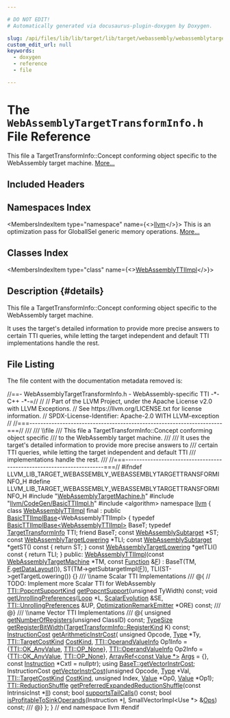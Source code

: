 ```yaml
---

# DO NOT EDIT!
# Automatically generated via docusaurus-plugin-doxygen by Doxygen.

slug: /api/files/lib/lib/target/lib/target/webassembly/webassemblytargettransforminfo-h
custom_edit_url: null
keywords:
  - doxygen
  - reference
  - file

---
```





# The `WebAssemblyTargetTransformInfo.h` File Reference

<DoxygenPage pluginConfig={pluginConfig}>

This file a TargetTransformInfo::Concept conforming object specific to the WebAssembly target machine. <a href="#details">More...</a>

## Included Headers

<IncludesList>
<IncludesListItem
  filePath="WebAssemblyTargetMachine.h"
  permalink="/docs/api/files/lib/lib/target/lib/target/webassembly/webassemblytargetmachine-h"
  isLocal="true" />
<IncludesListItem
  filePath="llvm/CodeGen/BasicTTIImpl.h"
  permalink="/docs/api/files/include/include/llvm/include/llvm/codegen/basicttiimpl-h"
  isLocal="true" />
<IncludesListItem
  filePath="algorithm"
  permalink=""
  isLocal="false" />
</IncludesList>

## Namespaces Index

<MembersIndex>

<MembersIndexItem
  type="namespace"
  name={<><a href="/docs/api/namespaces/llvm">llvm</a></>}>
This is an optimization pass for GlobalISel generic memory operations. <a href="/docs/api/namespaces/llvm/#details">More...</a>
</MembersIndexItem>

</MembersIndex>

## Classes Index

<MembersIndex>

<MembersIndexItem
  type="class"
  name={<><a href="/docs/api/classes/llvm/webassemblyttiimpl">WebAssemblyTTIImpl</a></>}>
</MembersIndexItem>

</MembersIndex>

## Description {#details}

This file a TargetTransformInfo::Concept conforming object specific to the WebAssembly target machine.

It uses the target&#39;s detailed information to provide more precise answers to certain TTI queries, while letting the target independent and default TTI implementations handle the rest.

## File Listing

The file content with the documentation metadata removed is:

<ProgramListing>

<Link id="l00001" /><CodeLine lineNumber="1"><span class="doxyHighlightComment">//==- WebAssemblyTargetTransformInfo.h - WebAssembly-specific TTI -&#42;- C++ -&#42;-=//</span></CodeLine>
<Link id="l00002" /><CodeLine lineNumber="2"><span class="doxyHighlightComment">//</span></CodeLine>
<Link id="l00003" /><CodeLine lineNumber="3"><span class="doxyHighlightComment">// Part of the LLVM Project, under the Apache License v2.0 with LLVM Exceptions.</span></CodeLine>
<Link id="l00004" /><CodeLine lineNumber="4"><span class="doxyHighlightComment">// See https://llvm.org/LICENSE.txt for license information.</span></CodeLine>
<Link id="l00005" /><CodeLine lineNumber="5"><span class="doxyHighlightComment">// SPDX-License-Identifier: Apache-2.0 WITH LLVM-exception</span></CodeLine>
<Link id="l00006" /><CodeLine lineNumber="6"><span class="doxyHighlightComment">//</span></CodeLine>
<Link id="l00007" /><CodeLine lineNumber="7"><span class="doxyHighlightComment">//===----------------------------------------------------------------------===//</span></CodeLine>
<Link id="l00008" /><CodeLine lineNumber="8"><span class="doxyHighlightComment">///</span></CodeLine>
<Link id="l00009" /><CodeLine lineNumber="9"><span class="doxyHighlightComment">/// \\file</span></CodeLine>
<Link id="l00010" /><CodeLine lineNumber="10"><span class="doxyHighlightComment">/// This file a TargetTransformInfo::Concept conforming object specific</span></CodeLine>
<Link id="l00011" /><CodeLine lineNumber="11"><span class="doxyHighlightComment">/// to the WebAssembly target machine.</span></CodeLine>
<Link id="l00012" /><CodeLine lineNumber="12"><span class="doxyHighlightComment">///</span></CodeLine>
<Link id="l00013" /><CodeLine lineNumber="13"><span class="doxyHighlightComment">/// It uses the target&#39;s detailed information to provide more precise answers to</span></CodeLine>
<Link id="l00014" /><CodeLine lineNumber="14"><span class="doxyHighlightComment">/// certain TTI queries, while letting the target independent and default TTI</span></CodeLine>
<Link id="l00015" /><CodeLine lineNumber="15"><span class="doxyHighlightComment">/// implementations handle the rest.</span></CodeLine>
<Link id="l00016" /><CodeLine lineNumber="16"><span class="doxyHighlightComment">///</span></CodeLine>
<Link id="l00017" /><CodeLine lineNumber="17"><span class="doxyHighlightComment">//===----------------------------------------------------------------------===//</span></CodeLine>
<Link id="l00018" /><CodeLine lineNumber="18"></CodeLine>
<Link id="l00019" /><CodeLine lineNumber="19"><span class="doxyHighlightPreprocessor">#ifndef LLVM&#95;LIB&#95;TARGET&#95;WEBASSEMBLY&#95;WEBASSEMBLYTARGETTRANSFORMINFO&#95;H</span></CodeLine>
<Link id="l00020" /><CodeLine lineNumber="20"><span class="doxyHighlightPreprocessor">#define LLVM&#95;LIB&#95;TARGET&#95;WEBASSEMBLY&#95;WEBASSEMBLYTARGETTRANSFORMINFO&#95;H</span></CodeLine>
<Link id="l00021" /><CodeLine lineNumber="21"></CodeLine>
<Link id="l00022" /><CodeLine lineNumber="22"><span class="doxyHighlightPreprocessor">#include &quot;<a href="/docs/api/files/lib/lib/target/lib/target/webassembly/webassemblytargetmachine-h">WebAssemblyTargetMachine.h</a>&quot;</span></CodeLine>
<Link id="l00023" /><CodeLine lineNumber="23"><span class="doxyHighlightPreprocessor">#include &quot;<a href="/docs/api/files/include/include/llvm/include/llvm/codegen/basicttiimpl-h">llvm/CodeGen/BasicTTIImpl.h</a>&quot;</span></CodeLine>
<Link id="l00024" /><CodeLine lineNumber="24"><span class="doxyHighlightPreprocessor">#include &lt;algorithm&gt;</span></CodeLine>
<Link id="l00025" /><CodeLine lineNumber="25"></CodeLine>
<Link id="l00026" /><CodeLine lineNumber="26"><span class="doxyHighlightKeyword">namespace </span><span class="doxyHighlight"><a href="/docs/api/namespaces/llvm">llvm</a> &#123;</span></CodeLine>
<Link id="l00027" /><CodeLine lineNumber="27"></CodeLine>
<Link id="l00028" /><CodeLine lineNumber="28" lineLink="/docs/api/classes/llvm/webassemblyttiimpl"><span class="doxyHighlightKeyword">class </span><span class="doxyHighlight"><a href="/docs/api/classes/llvm/webassemblyttiimpl/#a3ece408ed6d54e6f522d5c6561a0211b">WebAssemblyTTIImpl</a> final : </span><span class="doxyHighlightKeyword">public</span><span class="doxyHighlight"> <a href="/docs/api/classes/llvm/basicttiimplbase/#af27fe55e5ff1f0cb622c503314c9faa3">BasicTTIImplBase</a>&lt;WebAssemblyTTIImpl&gt; &#123;</span></CodeLine>
<Link id="l00029" /><CodeLine lineNumber="29"><span class="doxyHighlight">  </span><span class="doxyHighlightKeyword">typedef</span><span class="doxyHighlight"> <a href="/docs/api/classes/llvm/basicttiimplbase/#af27fe55e5ff1f0cb622c503314c9faa3">BasicTTIImplBase&lt;WebAssemblyTTIImpl&gt;</a> BaseT;</span></CodeLine>
<Link id="l00030" /><CodeLine lineNumber="30"><span class="doxyHighlight">  </span><span class="doxyHighlightKeyword">typedef</span><span class="doxyHighlight"> <a href="/docs/api/classes/llvm/targettransforminfo">TargetTransformInfo</a> TTI;</span></CodeLine>
<Link id="l00031" /><CodeLine lineNumber="31"><span class="doxyHighlight">  </span><span class="doxyHighlightKeyword">friend</span><span class="doxyHighlight"> BaseT;</span></CodeLine>
<Link id="l00032" /><CodeLine lineNumber="32"></CodeLine>
<Link id="l00033" /><CodeLine lineNumber="33"><span class="doxyHighlight">  </span><span class="doxyHighlightKeyword">const</span><span class="doxyHighlight"> <a href="/docs/api/classes/llvm/webassemblysubtarget">WebAssemblySubtarget</a> &#42;ST;</span></CodeLine>
<Link id="l00034" /><CodeLine lineNumber="34"><span class="doxyHighlight">  </span><span class="doxyHighlightKeyword">const</span><span class="doxyHighlight"> <a href="/docs/api/classes/llvm/webassemblytargetlowering">WebAssemblyTargetLowering</a> &#42;TLI;</span></CodeLine>
<Link id="l00035" /><CodeLine lineNumber="35"></CodeLine>
<Link id="l00036" /><CodeLine lineNumber="36"><span class="doxyHighlight">  </span><span class="doxyHighlightKeyword">const</span><span class="doxyHighlight"> <a href="/docs/api/classes/llvm/webassemblysubtarget">WebAssemblySubtarget</a> &#42;getST()</span><span class="doxyHighlightKeyword"> const </span><span class="doxyHighlight">&#123; </span><span class="doxyHighlightKeywordFlow">return</span><span class="doxyHighlight"> ST; &#125;</span></CodeLine>
<Link id="l00037" /><CodeLine lineNumber="37"><span class="doxyHighlight">  </span><span class="doxyHighlightKeyword">const</span><span class="doxyHighlight"> <a href="/docs/api/classes/llvm/webassemblytargetlowering">WebAssemblyTargetLowering</a> &#42;getTLI()</span><span class="doxyHighlightKeyword"> const </span><span class="doxyHighlight">&#123; </span><span class="doxyHighlightKeywordFlow">return</span><span class="doxyHighlight"> TLI; &#125;</span></CodeLine>
<Link id="l00038" /><CodeLine lineNumber="38"></CodeLine>
<Link id="l00039" /><CodeLine lineNumber="39"><span class="doxyHighlightKeyword">public</span><span class="doxyHighlight">:</span></CodeLine>
<Link id="l00040" /><CodeLine lineNumber="40" lineLink="/docs/api/classes/llvm/webassemblyttiimpl/#a3ece408ed6d54e6f522d5c6561a0211b"><span class="doxyHighlight">  <a href="/docs/api/classes/llvm/webassemblyttiimpl/#a3ece408ed6d54e6f522d5c6561a0211b">WebAssemblyTTIImpl</a>(</span><span class="doxyHighlightKeyword">const</span><span class="doxyHighlight"> <a href="/docs/api/classes/llvm/webassemblytargetmachine">WebAssemblyTargetMachine</a> &#42;TM, </span><span class="doxyHighlightKeyword">const</span><span class="doxyHighlight"> <a href="/docs/api/classes/llvm/function">Function</a> &amp;<a href="/docs/api/files/lib/lib/support/md5-cpp/#a96d73bbd7af15cb1fc38c3f4a3bd82e9">F</a>)</span></CodeLine>
<Link id="l00041" /><CodeLine lineNumber="41"><span class="doxyHighlight">      : BaseT(TM, <a href="/docs/api/files/lib/lib/support/md5-cpp/#a96d73bbd7af15cb1fc38c3f4a3bd82e9">F</a>.<a href="/docs/api/classes/llvm/targettransforminfoimplbase/#a01aadd7eea7124cd9f5cd7cea37d8dab">getDataLayout</a>()), ST(TM-&gt;getSubtargetImpl(<a href="/docs/api/files/lib/lib/support/md5-cpp/#a96d73bbd7af15cb1fc38c3f4a3bd82e9">F</a>)),</span></CodeLine>
<Link id="l00042" /><CodeLine lineNumber="42"><span class="doxyHighlight">        TLI(ST-&gt;getTargetLowering()) &#123;&#125;</span></CodeLine>
<Link id="l00043" /><CodeLine lineNumber="43"></CodeLine>
<Link id="l00044" /><CodeLine lineNumber="44"><span class="doxyHighlightComment">  /// \\name Scalar TTI Implementations</span></CodeLine>
<Link id="l00045" /><CodeLine lineNumber="45"><span class="doxyHighlightComment">  /// @&#123;</span></CodeLine>
<Link id="l00046" /><CodeLine lineNumber="46"></CodeLine>
<Link id="l00047" /><CodeLine lineNumber="47"><span class="doxyHighlight">  </span><span class="doxyHighlightComment">// TODO: Implement more Scalar TTI for WebAssembly</span></CodeLine>
<Link id="l00048" /><CodeLine lineNumber="48"></CodeLine>
<Link id="l00049" /><CodeLine lineNumber="49"><span class="doxyHighlight">  <a href="/docs/api/classes/llvm/targettransforminfo/#aa4c17e89b1ef061ed69f42b7cee93dbe">TTI::PopcntSupportKind</a> <a href="/docs/api/classes/llvm/webassemblyttiimpl/#ac85247bd3aa93084215e5f8c36b7138b">getPopcntSupport</a>(</span><span class="doxyHighlightKeywordType">unsigned</span><span class="doxyHighlight"> TyWidth) </span><span class="doxyHighlightKeyword">const</span><span class="doxyHighlight">;</span></CodeLine>
<Link id="l00050" /><CodeLine lineNumber="50"></CodeLine>
<Link id="l00051" /><CodeLine lineNumber="51"><span class="doxyHighlight">  </span><span class="doxyHighlightKeywordType">void</span><span class="doxyHighlight"> <a href="/docs/api/classes/llvm/webassemblyttiimpl/#acaa381079caefe69853af81f25e67928">getUnrollingPreferences</a>(<a href="/docs/api/classes/llvm/loop">Loop</a> &#42;L, <a href="/docs/api/classes/llvm/scalarevolution">ScalarEvolution</a> &amp;SE,</span></CodeLine>
<Link id="l00052" /><CodeLine lineNumber="52"><span class="doxyHighlight">                               <a href="/docs/api/structs/llvm/targettransforminfo/unrollingpreferences">TTI::UnrollingPreferences</a> &amp;UP,</span></CodeLine>
<Link id="l00053" /><CodeLine lineNumber="53"><span class="doxyHighlight">                               <a href="/docs/api/classes/llvm/optimizationremarkemitter">OptimizationRemarkEmitter</a> &#42;ORE) </span><span class="doxyHighlightKeyword">const</span><span class="doxyHighlight">;</span></CodeLine>
<Link id="l00054" /><CodeLine lineNumber="54"></CodeLine>
<Link id="l00055" /><CodeLine lineNumber="55"><span class="doxyHighlightComment">  /// @&#125;</span></CodeLine>
<Link id="l00056" /><CodeLine lineNumber="56"></CodeLine>
<Link id="l00057" /><CodeLine lineNumber="57"><span class="doxyHighlightComment">  /// \\name Vector TTI Implementations</span></CodeLine>
<Link id="l00058" /><CodeLine lineNumber="58"><span class="doxyHighlightComment">  /// @&#123;</span></CodeLine>
<Link id="l00059" /><CodeLine lineNumber="59"></CodeLine>
<Link id="l00060" /><CodeLine lineNumber="60"><span class="doxyHighlight">  </span><span class="doxyHighlightKeywordType">unsigned</span><span class="doxyHighlight"> <a href="/docs/api/classes/llvm/webassemblyttiimpl/#ae289888b64499c3bf4d5bd28ae19b2bc">getNumberOfRegisters</a>(</span><span class="doxyHighlightKeywordType">unsigned</span><span class="doxyHighlight"> ClassID) </span><span class="doxyHighlightKeyword">const</span><span class="doxyHighlight">;</span></CodeLine>
<Link id="l00061" /><CodeLine lineNumber="61"><span class="doxyHighlight">  <a href="/docs/api/classes/llvm/typesize">TypeSize</a> <a href="/docs/api/classes/llvm/webassemblyttiimpl/#a773c8dd48e0f26dbfd7302f88128559d">getRegisterBitWidth</a>(<a href="/docs/api/classes/llvm/targettransforminfo/#a8bb3b1ccf19b8c85429b777dfa4a0166">TargetTransformInfo::RegisterKind</a> K) </span><span class="doxyHighlightKeyword">const</span><span class="doxyHighlight">;</span></CodeLine>
<Link id="l00062" /><CodeLine lineNumber="62"><span class="doxyHighlight">  <a href="/docs/api/classes/llvm/instructioncost">InstructionCost</a> <a href="/docs/api/classes/llvm/webassemblyttiimpl/#ad15604b9ba8788ef8bc91857c10474e9">getArithmeticInstrCost</a>(</span></CodeLine>
<Link id="l00063" /><CodeLine lineNumber="63"><span class="doxyHighlight">      </span><span class="doxyHighlightKeywordType">unsigned</span><span class="doxyHighlight"> Opcode, <a href="/docs/api/classes/llvm/type">Type</a> &#42;Ty, <a href="/docs/api/classes/llvm/targettransforminfo/#a706f223f760b55668fbae74202b816bb">TTI::TargetCostKind</a> <a href="/docs/api/files/lib/lib/analysis/costmodel-cpp/#a162d8b2b3865594d1e14d828d2b8336a">CostKind</a>,</span></CodeLine>
<Link id="l00064" /><CodeLine lineNumber="64"><span class="doxyHighlight">      <a href="/docs/api/structs/llvm/targettransforminfo/operandvalueinfo">TTI::OperandValueInfo</a> Op1Info = &#123;<a href="/docs/api/classes/llvm/targettransforminfo/#afa38851d75434d1476444ac93f94cb4ca9c0eecea29e9fa58e4dac7ee32b9b2ac">TTI::OK&#95;AnyValue</a>, <a href="/docs/api/classes/llvm/targettransforminfo/#a733fb237f3037c95ed59de6055b176c5a2bc39e3785b29fe7bc4af768842a2072">TTI::OP&#95;None</a>&#125;,</span></CodeLine>
<Link id="l00065" /><CodeLine lineNumber="65"><span class="doxyHighlight">      <a href="/docs/api/structs/llvm/targettransforminfo/operandvalueinfo">TTI::OperandValueInfo</a> Op2Info = &#123;<a href="/docs/api/classes/llvm/targettransforminfo/#afa38851d75434d1476444ac93f94cb4ca9c0eecea29e9fa58e4dac7ee32b9b2ac">TTI::OK&#95;AnyValue</a>, <a href="/docs/api/classes/llvm/targettransforminfo/#a733fb237f3037c95ed59de6055b176c5a2bc39e3785b29fe7bc4af768842a2072">TTI::OP&#95;None</a>&#125;,</span></CodeLine>
<Link id="l00066" /><CodeLine lineNumber="66"><span class="doxyHighlight">      <a href="/docs/api/namespaces/llvm/#ab9c6b351507d3c0730f4290919d43a12">ArrayRef&lt;const Value &#42;&gt;</a> <a href="/docs/api/namespaces/llvm/amdgpu/hsamd/kernel/key/#a1958a762261549463a280bac3274d6d5">Args</a> = &#123;&#125;, </span><span class="doxyHighlightKeyword">const</span><span class="doxyHighlight"> <a href="/docs/api/namespaces/llvm/sandboxir/#a75d3582b0f0bc7a5123de92ada301e97">Instruction</a> &#42;CxtI = </span><span class="doxyHighlightKeyword">nullptr</span><span class="doxyHighlight">);</span></CodeLine>
<Link id="l00067" /><CodeLine lineNumber="67"><span class="doxyHighlight">  </span><span class="doxyHighlightKeyword">using </span><span class="doxyHighlight"><a href="/docs/api/classes/llvm/basicttiimplbase/#a27bfcb3dd99fa7a7ca8dc24eeac6e8e6">BaseT::getVectorInstrCost</a>;</span></CodeLine>
<Link id="l00068" /><CodeLine lineNumber="68"><span class="doxyHighlight">  InstructionCost <a href="/docs/api/classes/llvm/webassemblyttiimpl/#a82b1e42b148ebdfbe1e856a1aacaf832">getVectorInstrCost</a>(</span><span class="doxyHighlightKeywordType">unsigned</span><span class="doxyHighlight"> Opcode, <a href="/docs/api/files/include/include/llvm/include/llvm/demangle/itaniumdemangle-h/#a88ee8e4eea43084bd8964682683da88caa1fa27779242b4902f7ae3bdd5c6d508">Type</a> &#42;Val,</span></CodeLine>
<Link id="l00069" /><CodeLine lineNumber="69"><span class="doxyHighlight">                                     <a href="/docs/api/classes/llvm/targettransforminfo/#a706f223f760b55668fbae74202b816bb">TTI::TargetCostKind</a> <a href="/docs/api/files/lib/lib/analysis/costmodel-cpp/#a162d8b2b3865594d1e14d828d2b8336a">CostKind</a>,</span></CodeLine>
<Link id="l00070" /><CodeLine lineNumber="70"><span class="doxyHighlight">                                     </span><span class="doxyHighlightKeywordType">unsigned</span><span class="doxyHighlight"> Index, <a href="/docs/api/namespaces/llvm/#a066e2a31a13d6520e52ae1944f194662">Value</a> &#42;Op0, <a href="/docs/api/namespaces/llvm/#a066e2a31a13d6520e52ae1944f194662">Value</a> &#42;Op1);</span></CodeLine>
<Link id="l00071" /><CodeLine lineNumber="71"></CodeLine>
<Link id="l00072" /><CodeLine lineNumber="72"><span class="doxyHighlight">  <a href="/docs/api/classes/llvm/targettransforminfo/#a0692c75c1b45226b6afb90ad609eb86a">TTI::ReductionShuffle</a></span></CodeLine>
<Link id="l00073" /><CodeLine lineNumber="73"><span class="doxyHighlight">  <a href="/docs/api/classes/llvm/webassemblyttiimpl/#a181f6d38c57a84f999326ad805e8191f">getPreferredExpandedReductionShuffle</a>(</span><span class="doxyHighlightKeyword">const</span><span class="doxyHighlight"> IntrinsicInst &#42;<a href="/docs/api/files/lib/lib/target/lib/target/nvptx/nvvmintrrange-cpp/#ac5804672fc0850438d63caec770647f8">II</a>) </span><span class="doxyHighlightKeyword">const</span><span class="doxyHighlight">;</span></CodeLine>
<Link id="l00074" /><CodeLine lineNumber="74"></CodeLine>
<Link id="l00075" /><CodeLine lineNumber="75"><span class="doxyHighlight">  </span><span class="doxyHighlightKeywordType">bool</span><span class="doxyHighlight"> <a href="/docs/api/classes/llvm/webassemblyttiimpl/#a760cd40e379c162238f82514245191b8">supportsTailCalls</a>() </span><span class="doxyHighlightKeyword">const</span><span class="doxyHighlight">;</span></CodeLine>
<Link id="l00076" /><CodeLine lineNumber="76"></CodeLine>
<Link id="l00077" /><CodeLine lineNumber="77"><span class="doxyHighlight">  </span><span class="doxyHighlightKeywordType">bool</span><span class="doxyHighlight"> <a href="/docs/api/classes/llvm/webassemblyttiimpl/#a0ac2e2e282105d3b50e85c76b9f948e7">isProfitableToSinkOperands</a>(Instruction &#42;<a href="/docs/api/files/lib/lib/support/md5-cpp/#ac0eafdc9ee161b71e7af98af736952fd">I</a>,</span></CodeLine>
<Link id="l00078" /><CodeLine lineNumber="78"><span class="doxyHighlight">                                  SmallVectorImpl&lt;Use &#42;&gt; &amp;<a href="/docs/api/files/include/include/llvm/include/llvm/demangle/itaniumdemangle-h/#a926d7ce2143863b7a2afda0fca4d2b65">Ops</a>) </span><span class="doxyHighlightKeyword">const</span><span class="doxyHighlight">;</span></CodeLine>
<Link id="l00079" /><CodeLine lineNumber="79"></CodeLine>
<Link id="l00080" /><CodeLine lineNumber="80"><span class="doxyHighlightComment">  /// @&#125;</span></CodeLine>
<Link id="l00081" /><CodeLine lineNumber="81"><span class="doxyHighlight">&#125;;</span></CodeLine>
<Link id="l00082" /><CodeLine lineNumber="82"></CodeLine>
<Link id="l00083" /><CodeLine lineNumber="83"><span class="doxyHighlight">&#125; </span><span class="doxyHighlightComment">// end namespace llvm</span></CodeLine>
<Link id="l00084" /><CodeLine lineNumber="84"></CodeLine>
<Link id="l00085" /><CodeLine lineNumber="85"><span class="doxyHighlightPreprocessor">#endif</span></CodeLine>

</ProgramListing>


</DoxygenPage>
